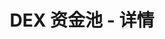 ---
title: 'DEX 资金池 - 详情'
openapi: '/cn/api-reference/openapi-cn.json GET /v1/dexpools/{chain}/{poolAddress}'
---